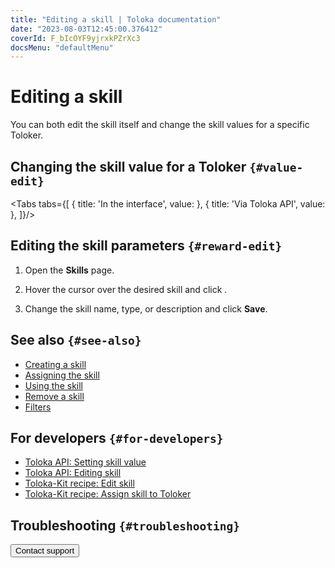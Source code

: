 ```yaml
---
title: "Editing a skill | Toloka documentation"
date: "2023-08-03T12:45:00.376412"
coverId: F_bIcOYF9yjrxkPZrXc3
docsMenu: "defaultMenu"
---
```



# Editing a skill

You can both edit the skill itself and change the skill values for a specific Toloker.

## Changing the skill value for a Toloker `{#value-edit}`

<Tabs tabs={[
  { title: 'In the interface', value: <NavEditList1/> },
  { title: 'Via Toloka API', value: <NavEditList2/> },
]}/>

## Editing the skill parameters `{#reward-edit}`

1. Open the **Skills** page.

1. Hover the cursor over the desired skill and click <img src="https://tlkfrontprod.azureedge.net/portal-production/static/uploaded/images/1675425172884/1675425172884_original_svg.svg" alt="" />.

1. Change the skill name, type, or description and click **Save**.

## See also `{#see-also}`

- [Creating a skill](/docs/guide/nav-create)
- [Assigning the skill](/docs/guide/nav-assign)
- [Using the skill](/docs/guide/nav-use)
- [Remove a skill](/docs/guide/nav-delete)
- [Filters](/docs/guide/filters)

## For developers `{#for-developers}`

- [Toloka API: Setting skill value](https://toloka.ai/docs/api/api-reference/#put-/user-skills)
- [Toloka API: Editing skill](https://toloka.ai/docs/api/api-reference/#put-/skills/-id-)
- [Toloka-Kit recipe: Edit skill](/docs/toloka-kit/recipes/edit-skill)
- [Toloka-Kit recipe: Assign skill to Toloker](/docs/toloka-kit/recipes/assign-skill)

## Troubleshooting `{#troubleshooting}`

<FaqSkillForEveryPool/>

<FaqSkillForDifferentProjects/>

<TroubleshootingTraining/>

<Button view="defaultInverse" size="l" type="link" url="/docs/guide/troubleshooting/support?form-source=guide-nav-edit">Contact support</Button>